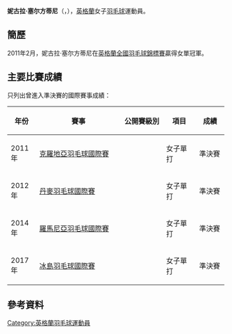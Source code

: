 {{noteTA|G1=Badminton}}
{{Infobox 羽球選手
| playername              = 妮古拉·塞尔方蒂尼<br/>{{lang|en|Nicola Cerfontyne}}
| image                   = 
| size                    = 
| caption                 = 
| birth_name              = 
| date_of_birth           = {{birth_date_and_age|1987|9|12}}<ref name="profile">{{cite web|title=Personal Details|url=http://www.nickycerfontyne.co.uk/profile|publisher=www.nickycerfontyne.co.uk|deadurl=yes|archiveurl=https://web.archive.org/web/20140512220447/http://www.nickycerfontyne.co.uk/profile|archivedate=2014-05-12|access-date=2014-05-09}}{{en}}</ref>
| place_of_birth          = {{ENG}}[[伯恩茅斯|伯恩茅斯]]<ref name="profile"/>
| height                  = 
| weight                  = 
| event                   = 女子單打
| country                 = {{GBR}}<br/>{{ENG}}
| years_started           = 
| handedness              = 
| coach                   = 
| highest_ranking         = 第93位（女單）
| date_of_highest_ranking = <ref name="ranking">[http://bwfcontent.tournamentsoftware.com/ranking/player.aspx?id=6871&player=109492 BWF World Ranking - Ranking of Nicola CERFONTYNE (53341)]{{en}}</ref>
| current_ranking         = 第113位（女單）
| date_of_current_ranking = 2014年5月8日 <ref>[http://bwfcontent.tournamentsoftware.com/ranking/category.aspx?id=6871&category=473 BWF World Ranking - BWF世界排名榜 (5/8/2014) - Women's singles]{{en}}</ref>
| played                  = 63勝–102負（女單）<br/>8勝–11負（女雙）<br/>1勝–2負（混雙）
| titles                  = 
| bwf_profile             = 953F40C8-1DCD-407F-952E-0204E4CCA325
| bwf_id                  = 53341
| updated                 = 2014年5月9日
}}
{{MedalTableTop}}
{{MedalSport | 女子[[羽毛球|羽毛球]]}}
{{MedalCountry | {{ENG}}}}
{{MedalBottom}}
'''妮古拉·塞尔方蒂尼'''（{{lang-en|'''Nicola Cerfontyne'''}}，{{bd|1987年|9月12日|}}），[[英格蘭|英格蘭]]女子[[羽毛球|羽毛球]]運動員。

==簡歷==
2011年2月，妮古拉·塞尔方蒂尼在[[2011年英格蘭全國羽毛球錦標賽|英格蘭全國羽毛球錦標賽]]贏得女單冠軍。

==主要比賽成績==
只列出曾進入準決賽的國際賽事成績：
{| class=wikitable style="text-align:center; font-size:small;" 
!width="50"|年份
!width="180"|賽事
!width="80"|公開賽級別
!width="60"|項目
!width="50"|成績
|-
!rowspan="1"|2011年
|[[2011年克羅地亞羽毛球國際賽|克羅地亞羽毛球國際賽]]
|{{BWFIS}}
|女子單打
|bgcolor="#b8860b"|準決賽
|-
!rowspan="1"|2012年
|[[2012年丹麥羽毛球國際賽|丹麥羽毛球國際賽]]
|{{BWFIC}}
|女子單打
|bgcolor="#b8860b"|準決賽
|-
!rowspan="1"|2014年
|[[2014年羅馬尼亞羽毛球國際賽|羅馬尼亞羽毛球國際賽]]
|{{BWFIS}}
|女子單打
|bgcolor="#b8860b"|準決賽
|-
!rowspan="1"|2017年
|[[2017年冰島羽毛球國際賽|冰島羽毛球國際賽]]
|{{BWFIS}}
|女子單打
|bgcolor="#b8860b"|準決賽
|}
{{BWF賽事級別索引}}

==參考資料==
{{Reflist}}

{{DEFAULTSORT:Cerfontyne, Nicola}}
[[Category:英格蘭羽毛球運動員|Category:英格蘭羽毛球運動員]]